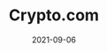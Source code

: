 ---
title: Crypto.com
category: Exchanges & wallet
status: publish
date: 2021-09-06
slug: Description
logo: /img/Crypto.com.png
featured_img: https://wp.gcap1.iotex.io/wp-content/uploads/2021/09/cryptocom-header.png
website: https://crypto.com/price/iotex
twitter:
telegram:
---
